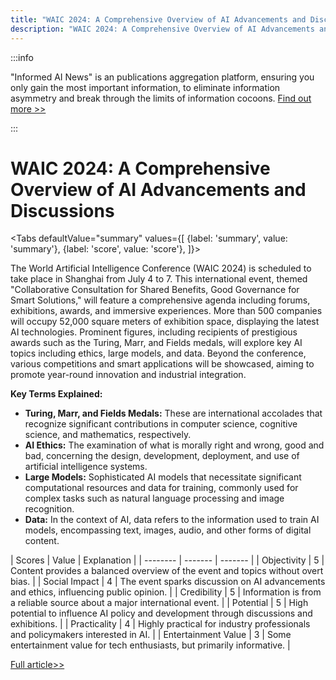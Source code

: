```yaml
---
title: "WAIC 2024: A Comprehensive Overview of AI Advancements and Discussions"
description: "WAIC 2024: A Comprehensive Overview of AI Advancements and Discussions"
---
```



:::info

"Informed AI News" is an publications aggregation platform, ensuring you only gain the most important information, to eliminate information asymmetry and break through the limits of information cocoons.  [Find out more >>](/)

:::

# WAIC 2024: A Comprehensive Overview of AI Advancements and Discussions


<Tabs
	defaultValue="summary"
	values={[
	{label: 'summary', value: 'summary'},
	{label: 'score', value: 'score'},
]}>
<TabItem value="summary">


The World Artificial Intelligence Conference (WAIC 2024) is scheduled to take place in Shanghai from July 4 to 7. This international event, themed "Collaborative Consultation for Shared Benefits, Good Governance for Smart Solutions," will feature a comprehensive agenda including forums, exhibitions, awards, and immersive experiences. More than 500 companies will occupy 52,000 square meters of exhibition space, displaying the latest AI technologies. Prominent figures, including recipients of prestigious awards such as the Turing, Marr, and Fields medals, will explore key AI topics including ethics, large models, and data. Beyond the conference, various competitions and smart applications will be showcased, aiming to promote year-round innovation and industrial integration.

**Key Terms Explained:**
- **Turing, Marr, and Fields Medals:** These are international accolades that recognize significant contributions in computer science, cognitive science, and mathematics, respectively.
- **AI Ethics:** The examination of what is morally right and wrong, good and bad, concerning the design, development, deployment, and use of artificial intelligence systems.
- **Large Models:** Sophisticated AI models that necessitate significant computational resources and data for training, commonly used for complex tasks such as natural language processing and image recognition.
- **Data:** In the context of AI, data refers to the information used to train AI models, encompassing text, images, audio, and other forms of digital content.
</TabItem>
<TabItem value="score">
	| Scores     | Value   | Explanation |
	| -------- | ------- | ------- |
	| Objectivity  | 5    | Content provides a balanced overview of the event and topics without overt bias.    |
	| Social Impact | 4     | The event sparks discussion on AI advancements and ethics, influencing public opinion.    |
	| Credibility    | 5    | Information is from a reliable source about a major international event.    |
	| Potential    | 5    | High potential to influence AI policy and development through discussions and exhibitions.    |
	| Practicality    | 4    | Highly practical for industry professionals and policymakers interested in AI.    |
	| Entertainment Value    | 3    | Some entertainment value for tech enthusiasts, but primarily informative.    |
</TabItem>
</Tabs>

[Full article>>](https://readhub.cn/topic/8aAx0DLoCUv)
